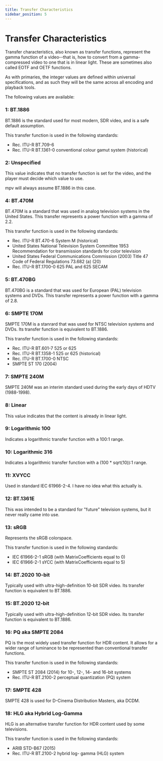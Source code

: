 ```yaml
---
title: Transfer Characteristics
sidebar_position: 5
---
```


# Transfer Characteristics

Transfer characteristics, also known as transfer functions, represent the
gamma function of a video--that is, how to convert from a gamma-compressed
video to one that is in linear light. These are sometimes also called EOTF
and OETF functions.

As with primaries, the integer values are defined within universal specifications,
and as such they will be the same across all encoding and playback tools.

The following values are available:

### 1: BT.1886

BT.1886 is the standard used for most modern, SDR video, and is a safe default assumption.

This transfer function is used in the following standards:

- Rec. ITU-R BT.709-6
- Rec. ITU-R BT.1361-0 conventional
  colour gamut system (historical)

### 2: Unspecified

This value indicates that no transfer function is set for the video, and the player must decide which value to use.

mpv will always assume BT.1886 in this case.

### 4: BT.470M

BT.470M is a standard that was used in analog television systems in the United States. This transfer represents a power function with a gamma of 2.2.

This transfer function is used in the following standards:

- Rec. ITU-R BT.470-6 System M
  (historical)
- United States National Television
  System Committee 1953
  Recommendation for transmission
  standards for color television
- United States Federal Communications
  Commission (2003) Title 47 Code of
  Federal Regulations 73.682 (a) (20)
- Rec. ITU-R BT.1700-0 625 PAL and
  625 SECAM

### 5: BT.470BG

BT.470BG is a standard that was used for European (PAL) television systems and DVDs. This transfer represents a power function with a gamma of 2.8.

### 6: SMPTE 170M

SMPTE 170M is a stanrard that was used for NTSC television systems and DVDs. Its transfer function is equivalent to BT.1886.

This transfer function is used in the following standards:

- Rec. ITU-R BT.601-7 525 or 625
- Rec. ITU-R BT.1358-1 525 or 625
  (historical)
- Rec. ITU-R BT.1700-0 NTSC
- SMPTE ST 170 (2004)

### 7: SMPTE 240M

SMPTE 240M was an interim standard used during the early days of HDTV (1988-1998).

### 8: Linear

This value indicates that the content is already in linear light.

### 9: Logarithmic 100

Indicates a logarithmic transfer function with a 100:1 range.

### 10: Logarithmic 316

Indicates a logarithmic transfer function with a (100 \* sqrt(10)):1 range.

### 11: XVYCC

Used in standard IEC 61966-2-4. I have no idea what this actually is.

### 12: BT.1361E

This was intended to be a standard for "future" television systems, but it never really came into use.

### 13: sRGB

Represents the sRGB colorspace.

This transfer function is used in the following standards:

- IEC 61966-2-1 sRGB (with
  MatrixCoefficients equal to 0)
- IEC 61966-2-1 sYCC (with
  MatrixCoefficients equal to 5)

### 14: BT.2020 10-bit

Typically used with ultra-high-definition 10-bit SDR video. Its transfer function is equivalent to BT.1886.

### 15: BT.2020 12-bit

Typically used with ultra-high-definition 12-bit SDR video. Its transfer function is equivalent to BT.1886.

### 16: PQ aka SMPTE 2084

PQ is the most widely used transfer function for HDR content. It allows for a wider range of luminance to be represented than conventional transfer functions.

This transfer function is used in the following standards:

- SMPTE ST 2084 (2014) for 10-, 12-,
  14- and 16-bit systems
- Rec. ITU-R BT.2100-2 perceptual
  quantization (PQ) system

### 17: SMPTE 428

SMPTE 428 is used for D-Cinema Distribution Masters, aka DCDM.

### 18: HLG aka Hybrid Log-Gamma

HLG is an alternative transfer function for HDR content used by some televisions.

This transfer function is used in the following standards:

- ARIB STD-B67 (2015)
- Rec. ITU-R BT.2100-2 hybrid log-
  gamma (HLG) system
